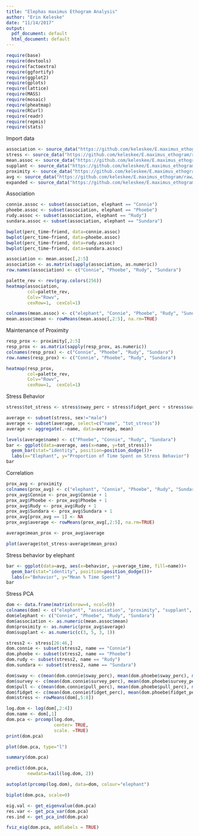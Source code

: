 ```yaml
---
title: "Elephas maximus Ethogram Analysis"
author: "Erin Keleske"
date: "11/14/2017"
output:
  pdf_document: default
  html_document: default
---
```


```r

require(base)
require(devtools)
require(factoextra)
require(ggfortify)
require(ggplot2)
require(gplots)
require(lattice)
require(MASS)
require(mosaic)
require(pheatmap)
require(RCurl)
require(readr)
require(repmis)
require(stats)

```

Import data 
```r
association <- source_data("https://github.com/keleskee/E.maximus_ethogram/raw/master/association.csv")
stress <- source_data("https://github.com/keleskee/E.maximus_ethogram/raw/master/elephant.stress.csv")
mean.assoc <- source_data("https://github.com/keleskee/E.maximus_ethogram/raw/master/mean.assoc.csv")
supplant <- source_data("https://github.com/keleskee/E.maximus_ethogram/raw/master/supplant.csv")
proximity <- source_data("https://github.com/keleskee/E.maximus_ethogram/raw/master/prox.csv")
avg <- source_data("https://github.com/keleskee/E.maximus_ethogram/raw/master/average_expanded.csv")
expanded <- source_data("https://github.com/keleskee/E.maximus_ethogram/raw/master/expanded.csv")

```

Association
```r

connie.assoc <- subset(association, elephant == "Connie")
phoebe.assoc <- subset(association, elephant == "Phoebe")
rudy.assoc <- subset(association, elephant == "Rudy")
sundara.assoc <- subset(association, elephant == "Sundara")

bwplot(perc_time~friend, data=connie.assoc)
bwplot(perc_time~friend, data=phoebe.assoc)
bwplot(perc_time~friend, data=rudy.assoc)
bwplot(perc_time~friend, data=sundara.assoc)

```

```r
association <- mean.assoc[,2:5]
association <- as.matrix(sapply(association, as.numeric))
row.names(association) <- c("Connie", "Phoebe", "Rudy", "Sundara")

palette_rev <- rev(gray.colors(256))
heatmap(association, 
        col=palette_rev,
        Colv="Rowv", 
        cexRow=1,  cexCol=1)

colnames(mean.assoc) <- c("elephant", "Connie", "Phoebe", "Rudy", "Sundara")
mean.assoc$mean <- rowMeans(mean.assoc[,2:5], na.rm=TRUE)

```

Maintenance of Proximity
```r
resp_prox <- proximity[,2:5]
resp_prox <- as.matrix(sapply(resp_prox, as.numeric))
colnames(resp_prox) <- c("Connie", "Phoebe", "Rudy", "Sundara")
row.names(resp_prox) <- c("Connie", "Phoebe", "Rudy", "Sundara")

heatmap(resp_prox, 
        col=palette_rev,
        Colv="Rowv", 
        cexRow=1,  cexCol=1)
```

Stress Behavior 
```r
stress$tot_stress <- stress$sway_perc + stress$fidget_perc + stress$survey_perc + stress$pull_perc 

average <- subset(stress, sex!="male")
average <- subset(average, select=c("name", "tot_stress"))
average <- aggregate(.~name, data=average, mean)

levels(average$name) <- c("Phoebe", "Connie", "Rudy", "Sundara")
bar <- ggplot(data=average, aes(x=name, y=tot_stress))+
  geom_bar(stat="identity", position=position_dodge())+
  labs(x="Elephant", y="Proportion of Time Spent on Stress Behavior")
bar
```

Correlation
```r
prox_avg <- proximity
colnames(prox_avg) <- c("elephant", "Connie", "Phoebe", "Rudy", "Sundara")
prox_avg$Connie <- prox_avg$Connie + 1
prox_avg$Phoebe <- prox_avg$Phoebe + 1
prox_avg$Rudy <- prox_avg$Rudy + 1
prox_avg$Sundara <- prox_avg$Sundara + 1
prox_avg[prox_avg == 1] <- NA
prox_avg$average <- rowMeans(prox_avg[,2:5], na.rm=TRUE)

average$mean_prox <- prox_avg$average

plot(average$tot_stress~average$mean_prox)
```

Stress behavior by elephant
```r
bar <- ggplot(data=avg, aes(x=behavior, y=average_time, fill=name))+
  geom_bar(stat="identity", position=position_dodge())+
  labs(x="Behavior", y="Mean % Time Spent")
bar
```

Stress PCA
```r
dom <- data.frame(matrix(nrow=4, ncol=9))
colnames(dom) <- c("elephant", "association", "proximity", "supplant", "sway", "survey", "pull", "fidget", "stress")
dom$elephant <- c("Connie", "Phoebe", "Rudy", "Sundara")
dom$association <- as.numeric(mean.assoc$mean)
dom$proximity <- as.numeric(prox_avg$average)
dom$supplant <- as.numeric(c(3, 5, 3, 1))

stress2 <- stress[26:46,]
dom.connie <- subset(stress2, name == "Connie")
dom.phoebe <- subset(stress2, name == "Phoebe")
dom.rudy <- subset(stress2, name == "Rudy")
dom.sundara <- subset(stress2, name == "Sundara")

dom$sway <- c(mean(dom.connie$sway_perc), mean(dom.phoebe$sway_perc), mean(dom.rudy$sway_perc), mean(dom.sundara$sway_perc))
dom$survey <- c(mean(dom.connie$survey_perc), mean(dom.phoebe$survey_perc), mean(dom.rudy$survey_perc), mean(dom.sundara$survey_perc))
dom$pull <- c(mean(dom.connie$pull_perc), mean(dom.phoebe$pull_perc), mean(dom.rudy$pull_perc), mean(dom.sundara$pull_perc))
dom$fidget <- c(mean(dom.connie$fidget_perc), mean(dom.phoebe$fidget_perc), mean(dom.rudy$fidget_perc), mean(dom.sundara$fidget_perc))
dom$stress <- rowMeans(dom[,5:8])

log.dom <- log(dom[,2:4])
dom.name <- dom[,1]
dom.pca <- prcomp(log.dom, 
                  center= TRUE, 
                  scale. =TRUE)
print(dom.pca)
```

```r
plot(dom.pca, type="l")
```
```r
summary(dom.pca)
```
```r
predict(dom.pca, 
        newdata=tail(log.dom, 2))
```
```r
autoplot(prcomp(log.dom), data=dom, colour="elephant")
```

```r
biplot(dom.pca, scale=0)
```
```r
eig.val <- get_eigenvalue(dom.pca)
res.var <- get_pca_var(dom.pca)
res.ind <- get_pca_ind(dom.pca)
```

```r
fviz_eig(dom.pca, addlabels = TRUE)
```

